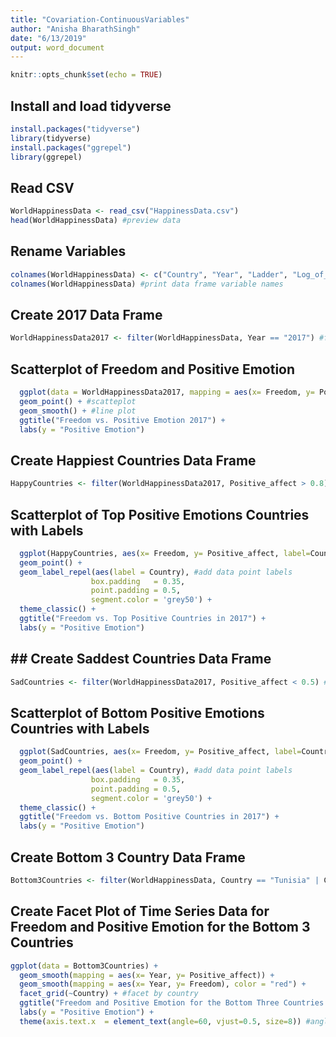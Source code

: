 ```yaml
---
title: "Covariation-ContinuousVariables"
author: "Anisha BharathSingh"
date: "6/13/2019"
output: word_document
---
```


```r
knitr::opts_chunk$set(echo = TRUE)
```

## Install and load tidyverse
```r
install.packages("tidyverse") 
library(tidyverse)
install.packages("ggrepel")
library(ggrepel)
```

## Read CSV
```r
WorldHappinessData <- read_csv("HappinessData.csv") 
head(WorldHappinessData) #preview data
```
## Rename Variables
```r
colnames(WorldHappinessData) <- c("Country", "Year", "Ladder", "Log_of_GDP_per_capita", "Social_support", "Health_life_expectancy", "Freedom", "Generosity", "Corruption", "Positive_affect", "Negative_affect")
colnames(WorldHappinessData) #print data frame variable names
```

## Create 2017 Data Frame
```r
WorldHappinessData2017 <- filter(WorldHappinessData, Year == "2017") #filter data set to only include observations where Year = 2017
```


## Scatterplot of Freedom and Positive Emotion
```r
  ggplot(data = WorldHappinessData2017, mapping = aes(x= Freedom, y= Positive_affect)) +
  geom_point() + #scatteplot
  geom_smooth() + #line plot
  ggtitle("Freedom vs. Positive Emotion 2017") + 
  labs(y = "Positive Emotion")
```  

## Create Happiest Countries Data Frame
```r
HappyCountries <- filter(WorldHappinessData2017, Positive_affect > 0.8) #filter data set to only include observations where positive affect is greater than 0.8
```

## Scatterplot of Top Positive Emotions Countries with Labels
```r
  ggplot(HappyCountries, aes(x= Freedom, y= Positive_affect, label=Country))+
  geom_point() +
  geom_label_repel(aes(label = Country), #add data point labels
                  box.padding   = 0.35, 
                  point.padding = 0.5,
                  segment.color = 'grey50') +
  theme_classic() +
  ggtitle("Freedom vs. Top Positive Countries in 2017") + 
  labs(y = "Positive Emotion")
```

## ## Create Saddest Countries Data Frame
```r
SadCountries <- filter(WorldHappinessData2017, Positive_affect < 0.5) #filter data set to only include observations where positive affect is less than 0.5
```

## Scatterplot of Bottom Positive Emotions Countries with Labels
```r
  ggplot(SadCountries, aes(x= Freedom, y= Positive_affect, label=Country))+
  geom_point() +
  geom_label_repel(aes(label = Country), #add data point labels
                  box.padding   = 0.35, 
                  point.padding = 0.5,
                  segment.color = 'grey50') +
  theme_classic() +
  ggtitle("Freedom vs. Bottom Positive Countries in 2017") + 
  labs(y = "Positive Emotion")
```


## Create Bottom 3 Country Data Frame
```r
Bottom3Countries <- filter(WorldHappinessData, Country == "Tunisia" | Country == "Turkey" | Country == "Yemen" ) #create data frame that only hace data for the bottom 3 countries
```

## Create Facet Plot of Time Series Data for Freedom and Positive Emotion for the Bottom 3 Countries
```r
ggplot(data = Bottom3Countries) +
  geom_smooth(mapping = aes(x= Year, y= Positive_affect)) +
  geom_smooth(mapping = aes(x= Year, y= Freedom), color = "red") +
  facet_grid(~Country) + #facet by country
  ggtitle("Freedom and Positive Emotion for the Bottom Three Countries (2005-2017)") + 
  labs(y = "Positive Emotion") +
  theme(axis.text.x  = element_text(angle=60, vjust=0.5, size=8)) #angle x-axis labels
  
``` 


